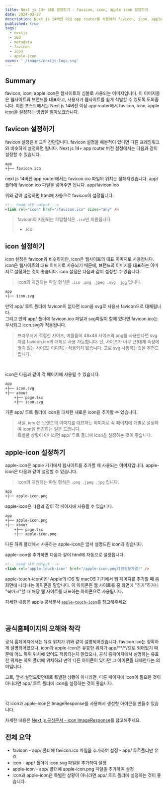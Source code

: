 ```yaml
---
title: Next js 14+ SEO 설정하기 - favicon, icon, apple icon 설정하기
date: 2024-03-27
description: Next js 14버전 이상 app router를 사용해서 favicon, icon, apple icon을 설정하는 방법을 알아봅니다.
published: true
tags:
  - nextjs
  - SEO
  - metadata
  - favicon
  - icon
  - apple-icon
cover: './images/nextjs-logo.svg'
---
```


## Summary

favicon, icon, apple icon은 웹사이트의 심볼로 사용되는 이미지입니다. 이 이미지들은 웹사이트의 브랜드를 대표하고, 사용자가 웹사이트를 쉽게 식별할 수 있도록 도와줍니다. 이번 포스트에서는 Next js 14버전 이상 app router에서 favicon, icon, apple icon을 설정하는 방법을 알아보겠습니다.

## favicon 설정하기

favicon 설정은 비교적 간단합니다. favicon 설정을 해본적이 있다면 다른 프레임워크와 비슷하게 설정하면 됩니다. Next js 14+ app router 버전 설정에서는 다음과 같이 설정할 수 있습니다.

```txt title="폴더 구조" {2}
app
+├── favicon.ico
```

next js 14버전 app router에서는 favicon.ico 파일의 위치는 정해져있습니다. app/ 폴더에 favicon.ico 파일을 넣어주면 됩니다.
app/favicon.ico

위와 같이 설정하면 html에 자동으로 favicon이 설정됩니다.

```html title="output"
<!-- head 내부 output -->
<link rel="icon" href="/favicon.ico" sizes="any" />
```

> favicon의 지원되는 파일형식은 `.ico`만 지원됩니다.
>
> - .ico

## icon 설정하기

icon 설정은 favicon과 비슷하지만, icon은 웹사이트의 대표 이미지로 사용됩니다. icon은 웹사이트의 대표 이미지로 사용되기 때문에, 브랜드의 이미지를 대표하는 이미지로 설정하는 것이 좋습니다. icon 설정은 다음과 같이 설정할 수 있습니다.

> icon의 지원되는 파일 형식은 `.ico .png .jpeg .svg .jpg` 입니다.

```txt title="폴더 구조" {2}
app
+├── icon.svg
```

만약 app/ 루트 폴더에 favicon이 없다면 icon을 svg로 사용시 favicon으로 대체됩니다.<br/>
그리고 만약 app/ 폴더에 favicon.ico 파일과 svg파일이 함께 있다면 favicon.ico는 무시되고 icon.svg가 적용됩니다.

> 브라우저에 적절한 사이즈, 예를들어 48x48 사이즈의 png를 사용한다면 svg 처럼 favicon.ico의 대체로 사용 가능합니다.
> 단, 사이즈가 너무 큰(대체 속성에 맞지 않는 사이즈) 이미지는 적용되지 않습니다.
> 고로 svg 사용하는것을 추천드립니다.

<br />

icon은 다음과 같이 각 페이지에 사용될 수 있습니다.

```txt title="폴더 구조" {5}
app
+├── icon.svg
+├── about
    +├── page.tsx
    +├── icon.svg
```

기존 app/ 루트 폴더에 icon을 대체한 새로운 icon을 추가할 수 있습니다.

> 사실, icon은 브랜드의 이미지를 대표하는 이미지로 각 페이지에 개별로 설정하여 icon을 변경하는 일은 드뭅니다. <br/>
> 특별한 상황이 아니라면 app/ 루트 폴더에 icon을 설정하는 것이 좋습니다.

## apple-icon 설정하기

apple-icon은 apple 기기에서 웹사이트를 추가할 때 사용되는 이미지입니다. apple-icon은 다음과 같이 설정할 수 있습니다.

> icon의 지원되는 파일 형식은 `.png .jpeg .jpg` 입니다.

```txt title="폴더 구조" {2}
app
+├── apple-icon.png
```

apple-icon은 다음과 같이 각 페이지에 사용될 수 있습니다.

```txt title="폴더 구조" {5}
app
+├── apple-icon.png
+├── about
    +├── page.tsx
    +├── apple-icon.png
```

다른 하위 폴더에서 사용하는 apple-icon은 앞서 설명드린 icon과 같습니다.

apple-icon을 추가하면 다음과 같이 html에 자동으로 설정됩니다.

```html title="output"
<!-- head 내부 output -->
<link rel="apple-touch-icon" href="/apple-icon.png?[랜덤문자열]" />
```

apple-touch-icon이란 Apple의 iOS 및 macOS 기기에서 웹 페이지를 추가할 때 홈 화면에 나타나는 아이콘을 말합니다. 이 아이콘은 웹 사이트를 홈 화면에 "추가"하거나 "북마크"할 때 해당 웹 사이트를 대표하는 아이콘으로 사용됩니다.

자세한 내용은 apple 공식문서 [`apple-touch-icon`](https://developer.apple.com/library/archive/documentation/AppleApplications/Reference/SafariWebContent/ConfiguringWebApplications/ConfiguringWebApplications.html)를 참고해주세요.

<br />

## 공식홈페이지의 오해와 착각

<MDXImage src="./images/meta-icon.png" title="공식홈페이지 자료" />

공식 홈페이지에서는 유효 위치가 위와 같이 설명되어있습니다.
favicon.ico는 정확하게 설명되어있으나, icon과 apple-icon은 유효한 위치가 app/\*\*/\*/으로 되어있기 때문에 어느 하위 위치에 있어도 적용되는지 알았으나, 공식 홈페이지에서 설명하는 유효한 위치는 하위 폴더에 위치하되 만약 다른 아이콘이 있다면 그 아이콘을 대체한다는 의미입니다.

고로, 앞서 설명드렸던데로 특별한 상황이 아니라면, 다른 페이지에 icon이 필요한 것이 아니라면 app/ 루트 폴더에 icon을 설정하는 것이 좋습니다.

<br />

각 icon과 apple-icon은 ImageResponse를 사용해서 생성형 아이콘을 만들수 있습니다.

자세한 내용은 [Next.js 공식문서 - icon ImageResponse](https://nextjs.org/docs/app/api-reference/file-conventions/metadata/app-icons#generate-icons-using-code-js-ts-tsx)를 참고해주세요.

## 전체 요약

- favicon - app/ 폴더에 favicon.ico 파일을 추가하여 설정 - app/ 루트폴더만 유효
- icon - app/ 폴더에 icon.svg 파일을 추가하여 설정
- apple-icon - app/ 폴더에 apple-icon.png 파일을 추가하여 설정
- icon과 apple-icon은 특별한 상황이 아니라면 app/ 루트 폴더에 설정하는 것이 좋습니다.
